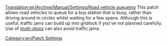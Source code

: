 [[Translation:en/Archive/Manual/Settings/Road vehicle queueing]]
This patch allows road vehicles to queue for a bus station that is busy, rather than driving around in circles whilst waiting for a few space.
Although this is useful, traffic jams can build up into gridlock if you've not planned carefully.
Use of [[en/Manual/Loading Bays|multi-stops]] can also avoid traffic jams.

[[Category:en/Patch Settings]]